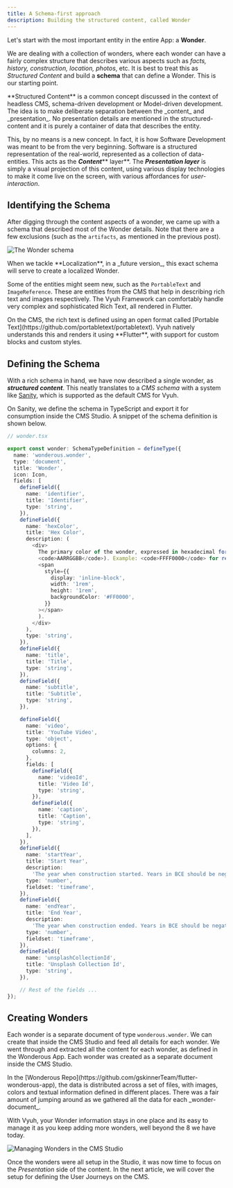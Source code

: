 ```yaml
---
title: A Schema-first approach
description: Building the structured content, called Wonder
---
```



Let's start with the most important entity in the entire App: a **Wonder**.

We are dealing with a collection of wonders, where each wonder can have a fairly
complex structure that describes various aspects such as _facts, history,
construction, location, photos_, etc. It is best to treat this as _Structured
Content_ and build a **schema** that can define a Wonder. This is our starting
point.

<Aside>
 **Structured Content** is a common concept discussed in
the context of headless CMS, schema-driven development or Model-driven
development. The idea is to make deliberate separation between the _content_ and
_presentation_. No presentation details are mentioned in the structured-content
and it is purely a container of data that describes the entity.

This, by no means is a new concept. In fact, it is how Software Development was
meant to be from the very beginning. Software is a structured representation of
the real-world, represented as a collection of data-entities. This acts as the
_**Content**_** layer**. The _**Presentation layer**_ is simply a visual
projection of this content, using various display technologies to make it come
live on the screen, with various affordances for _user-interaction_.

</Aside>

## Identifying the Schema

After digging through the content aspects of a wonder, we came up with a schema
that described most of the Wonder details. Note that there are a few exclusions
(such as the `artifacts`, as mentioned in the previous post).

![The Wonder schema](images/schema.png)

<Aside>
 When we tackle **Localization**, in a _future
version_, this exact schema will serve to create a localized Wonder.

</Aside>

Some of the entities might seem new, such as the `PortableText` and
`ImageReference`. These are entities from the CMS that help in describing rich
text and images respectively. The Vyuh Framework can comfortably handle very
complex and sophisticated Rich Text, all rendered in Flutter.

<Aside>
  On the CMS, the rich text is defined using an open format called [Portable
  Text](https://github.com/portabletext/portabletext). Vyuh natively understands
  this and renders it using **Flutter**, with support for custom blocks and
  custom styles.
</Aside>

## Defining the Schema

With a rich schema in hand, we have now described a single wonder, as
_**structured content**_. This neatly translates to a _CMS schema_ with a system
like [Sanity](https://sanity.io), which is supported as the default CMS for
Vyuh.

On Sanity, we define the schema in TypeScript and export it for consumption
inside the CMS Studio. A snippet of the schema definition is shown below.&#x20;

```typescript
// wonder.tsx

export const wonder: SchemaTypeDefinition = defineType({
  name: 'wonderous.wonder',
  type: 'document',
  title: 'Wonder',
  icon: Icon,
  fields: [
    defineField({
      name: 'identifier',
      title: 'Identifier',
      type: 'string',
    }),
    defineField({
      name: 'hexColor',
      title: 'Hex Color',
      description: (
        <div>
          The primary color of the wonder, expressed in hexadecimal format(
          <code>AARRGGBB</code>). Example: <code>FFFF0000</code> for red (
          <span
            style={{
              display: 'inline-block',
              width: '1rem',
              height: '1rem',
              backgroundColor: '#FF0000',
            }}
          ></span>
          ).
        </div>
      ),
      type: 'string',
    }),
    defineField({
      name: 'title',
      title: 'Title',
      type: 'string',
    }),
    defineField({
      name: 'subtitle',
      title: 'Subtitle',
      type: 'string',
    }),

    defineField({
      name: 'video',
      title: 'YouTube Video',
      type: 'object',
      options: {
        columns: 2,
      },
      fields: [
        defineField({
          name: 'videoId',
          title: 'Video Id',
          type: 'string',
        }),
        defineField({
          name: 'caption',
          title: 'Caption',
          type: 'string',
        }),
      ],
    }),
    defineField({
      name: 'startYear',
      title: 'Start Year',
      description:
        'The year when construction started. Years in BCE should be negative.',
      type: 'number',
      fieldset: 'timeframe',
    }),
    defineField({
      name: 'endYear',
      title: 'End Year',
      description:
        'The year when construction ended. Years in BCE should be negative.',
      type: 'number',
      fieldset: 'timeframe',
    }),
    defineField({
      name: 'unsplashCollectionId',
      title: 'Unsplash Collection Id',
      type: 'string',
    }),

    // Rest of the fields ...
});


```

## Creating Wonders

Each wonder is a separate document of type `wonderous.wonder`. We can create
that inside the CMS Studio and feed all details for each wonder. We went through
and extracted all the content for each wonder, as defined in the Wonderous App.
Each wonder was created as a separate document inside the CMS Studio.&#x20;

<Aside>
  In the [Wonderous
  Repo](https://github.com/gskinnerTeam/flutter-wonderous-app), the data is
  distributed across a set of files, with images, colors and textual information
  defined in different places. There was a fair amount of jumping around as we
  gathered all the data for each _wonder-document_.
</Aside>

With Vyuh, your Wonder information stays in one place and its easy to manage it
as you keep adding more wonders, well beyond the 8 we have today.

![Managing Wonders in the CMS Studio](images/managing-wonders.png)

Once the wonders were all setup in the Studio, it was now time to focus on the
_Presentation_ side of the content. In the next article, we will cover the setup
for defining the User Journeys on the CMS.
